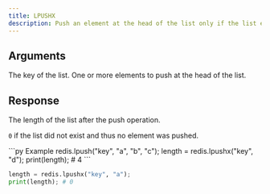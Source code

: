 ```yaml
---
title: LPUSHX
description: Push an element at the head of the list only if the list exists.
---
```


## Arguments

<ParamField body="key" type="string" required>
  The key of the list.
</ParamField>

<ParamField body="elements" type="...TValue[]" required>
  One or more elements to push at the head of the list.
</ParamField>


## Response

<ResponseField type="number" required>
  The length of the list after the push operation.

  `0` if the list did not exist and thus no element was pushed.
</ResponseField>

<RequestExample>
```py Example 
redis.lpush("key", "a", "b", "c"); 
length = redis.lpushx("key", "d"); 
print(length); # 4
 ```

 ```py Without existing list 
length = redis.lpushx("key", "a"); 
print(length); # 0
 ```


</RequestExample>
